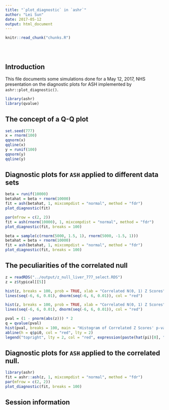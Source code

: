 ```yaml
---
title: "`plot_diagnostic` in `ashr`"
author: "Lei Sun"
date: 2017-05-12
output: html_document
---
```


<!-- The file analysis/chunks.R contains chunks that define default settings
shared across the workflowr files. -->
```r
knitr::read_chunk("chunks.R")
```

<!-- Update knitr chunk options -->
```r
```

<!-- Insert the date the file was last updated -->
```r
```

<!-- Insert the code version (Git commit SHA1) if Git repository exists and R
 package git2r is installed -->
```r
```

<!-- Add your analysis here -->

## Introduction

This file documents some simulations done for a May 12, 2017, NHS presentation on the diagnostic plots for ASH implemented by `ashr::plot_diagnostic()`.

```r
library(ashr)
library(qvalue)
```

## The concept of a Q-Q plot

```r
set.seed(777)
x = rnorm(100)
qqnorm(x)
qqline(x)
y = runif(100)
qqnorm(y)
qqline(y)
```

## Diagnostic plots for `ASH` applied to different data sets

```r
beta = runif(10000)
betahat = beta + rnorm(10000)
fit = ash(betahat, 1, mixcompdist = "normal", method = "fdr")
plot_diagnostic(fit)

par(mfrow = c(2, 2))
fit = ash(rnorm(10000), 1, mixcompdist = "normal", method = "fdr")
plot_diagnostic(fit, breaks = 100)

beta = sample(c(rnorm(5000, 1.5, 1), rnorm(5000, -1.5, 1)))
betahat = beta + rnorm(10000)
fit = ash(betahat, 1, mixcompdist = "normal", method = "fdr")
plot_diagnostic(fit, breaks = 100)
```

## The peculiarities of the correlated null

```r
z = readRDS("../output/z_null_liver_777_select.RDS")
z = z$typical[[5]]

hist(z, breaks = 100, prob = TRUE, xlab = "Correlated N(0, 1) Z Scores", ylim = c(0, dnorm(0)), main = "Histogram of Correlated Z Scores")
lines(seq(-6, 6, 0.01), dnorm(seq(-6, 6, 0.01)), col = "red")

hist(z, breaks = 100, prob = TRUE, xlab = "Correlated N(0, 1) Z Scores", ylim = c(0, 0.1), main = "Histogram of Correlated Z Scores: Left Tail", xlim = c(-5, -2.5))
lines(seq(-6, 6, 0.01), dnorm(seq(-6, 6, 0.01)), col = "red")

pval = (1 - pnorm(abs(z))) * 2
q = qvalue(pval)
hist(pval, breaks = 100, main = "Histogram of Correlated Z Scores' p-values", xlab = "p-values", prob = TRUE)
abline(h = q$pi0, col = "red", lty = 2)
legend("topright", lty = 2, col = "red", expression(paste(hat(pi)[0], " by qvalue")))
```

## Diagnostic plots for `ASH` applied to the correlated null.

```r
library(ashr)
fit = ashr::ash(z, 1, mixcompdist = "normal", method = "fdr")
par(mfrow = c(2, 2))
plot_diagnostic(fit, breaks = 100)
```

## Session information

<!-- Insert the session information into the document -->
```r
```

